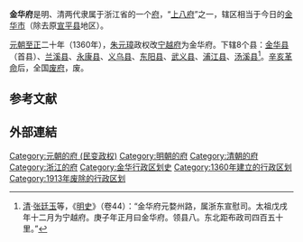{{Otheruses|subject=行政區劃的金華府|other=同名的臺南市廟宇|臺南金華府}}
{{Otheruses|金華 (消歧義)}}

'''金华府'''是明、清两代隶属于浙江省的一个[[府_(行政区划)|府]]，“[[上八府|上八府]]”之一，辖区相当于今日的[[金华市|金华市]]（除去原[[宣平縣_(浙江省)|宣平县]]地区）。

[[元朝|元朝]][[至正|至正]]二十年（1360年），[[朱元璋|朱元璋]]政权改[[宁越府|宁越府]]为金华府。下辖8个县：[[金华县|金华县]]（首县）、[[兰溪县|兰溪县]]、[[永康县|永康县]]、[[义乌县|义乌县]]、[[东阳县_(唐朝)|东阳县]]、[[武义县|武义县]]、[[浦江县|浦江县]]、[[汤溪县|汤溪县]]<ref>[[清朝|清]]·[[张廷玉|张廷玉]]等，《[[明史|明史]]》（卷44）：“金华府元婺州路，属浙东宣慰司。太祖戊戌年十二月为宁越府。庚子年正月曰金华府。领县八。东北距布政司四百五十里。”</ref>。[[辛亥革命|辛亥革命]]后，全国[[废府州厅改县|废府]]，废。

==参考文献==
{{Reflist}}
==外部連結==
{{Wikisource further reading}}
{{明朝行政区划|nocat}}
{{清朝浙江省行政區劃|nocat}}
{{浙江省历史二级政区|nocat}}
{{浙江行政区划小作品}}
[[Category:元朝的府_(民变政权)|Category:元朝的府 (民变政权)]]
[[Category:明朝的府|Category:明朝的府]]
[[Category:清朝的府|Category:清朝的府]]
[[Category:浙江的府|Category:浙江的府]]
[[Category:金华行政区划史|Category:金华行政区划史]]
[[Category:1360年建立的行政区划|Category:1360年建立的行政区划]]
[[Category:1913年废除的行政区划|Category:1913年废除的行政区划]]